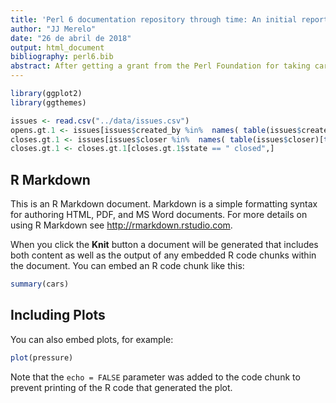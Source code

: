 ```yaml
---
title: 'Perl 6 documentation repository through time: An initial report'
author: "JJ Merelo"
date: "26 de abril de 2018"
output: html_document
bibliography: perl6.bib
abstract: After getting a grant from the Perl Foundation for taking care of the repository where Perl 6 documents are hosted, I wanted to run an initial assessment of how this documentation is behaving in terms of community and evolution. One of the compromises I committed to was to engage with at least 2 issues a day, since the number of issues was initially around 300 and was increasing. So in this initial report I will take a look at these issues, who posts them, who solves them, how long does it take to close them. 
---
```


```r
library(ggplot2)
library(ggthemes)

issues <- read.csv("../data/issues.csv")
opens.gt.1 <- issues[issues$created_by %in%  names( table(issues$created_by)[table(issues$created_by) > 1]),]
closes.gt.1 <- issues[issues$closer %in%  names( table(issues$closer)[table(issues$closer) > 1]),]
closes.gt.1 <- closes.gt.1[closes.gt.1$state == " closed",]
```

## R Markdown

This is an R Markdown document. Markdown is a simple formatting syntax for authoring HTML, PDF, and MS Word documents. For more details on using R Markdown see <http://rmarkdown.rstudio.com>.

When you click the **Knit** button a document will be generated that includes both content as well as the output of any embedded R code chunks within the document. You can embed an R code chunk like this:

```r
summary(cars)
```

## Including Plots

You can also embed plots, for example:

```r
plot(pressure)
```

Note that the `echo = FALSE` parameter was added to the code chunk to prevent printing of the R code that generated the plot.
